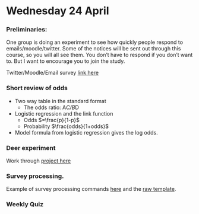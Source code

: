 Wednesday 24 April
===========================

### Preliminaries:

One group is doing an experiment to see how quickly people respond to emails/moodle/twitter.  Some of the notices will be sent out through this course, so you will all see them.  You don't have to respond if you don't want to.  But I want to encourage you to join the study.

Twitter/Moodle/Email survey  [link here](https://docs.google.com/a/macalester.edu/spreadsheet/viewform?formkey=dFZxVEctcHNpYkR4N3BCX205bjh5anc6MQ)

### Short review of odds

* Two way table in the standard format
    * The odds ratio: A*C/B*D
* Logistic regression and the link function
    * Odds $=\frac{p}{1-p}$
    * Probability $\frac{odds}{1+odds}$
* Model formula from logistic regression gives the log odds.



### Deer experiment

Work through [project here](http://rpubs.com/dtkaplan/deer-crossing)

### Survey processing.

Example of survey processing commands [here](http://rpubs.com/dtkaplan/m155-processing-survey-data) and the [raw template](https://github.com/dtkaplan/Statistical-Modeling-A-Fresh-Approach/blob/gh-pages/Activities/SurveyProcessing.Rmd).

### Weekly Quiz